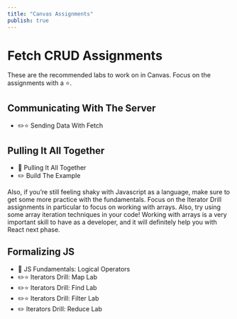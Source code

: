 ```yaml
---
title: "Canvas Assignments"
publish: true
---
```


# Fetch CRUD Assignments

These are the recommended labs to work on in Canvas. Focus on the assignments with a ⭐.

## Communicating With The Server
- ✏️⭐️ Sending Data With Fetch

## Pulling It All Together
- 📖 Pulling It All Together
- ✏️ Build The Example

Also, if you’re still feeling shaky with Javascript as a language, make sure to get some more practice with the fundamentals. Focus on the Iterator Drill assignments in particular to focus on working with arrays. Also, try using some array iteration techniques in your code! Working with arrays is a very important skill to have as a developer, and it will definitely help you with React next phase.

## Formalizing JS
- 📖 JS Fundamentals: Logical Operators
- ✏️⭐️ Iterators Drill: Map Lab
- ✏️⭐️ Iterators Drill: Find Lab
- ✏️⭐️ Iterators Drill: Filter Lab
- ✏️ Iterators Drill: Reduce Lab
